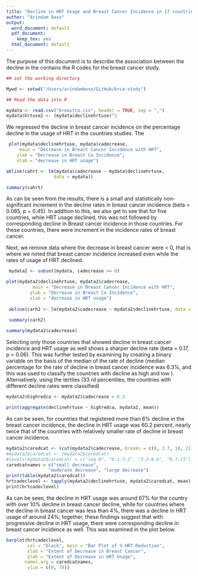 ```yaml
---
title: "Decline in HRT Usage and Breast Cancer Incidence in 17 countries"
author: "Arindam Basu"
output:
  word_document: default
  pdf_document:
    keep_tex: yes
  html_document: default
---
```


The purpose of this document is to describe the association between the decline in the  contains the R codes for the breast cancer study.

```r
## set the working directory

Mywd <- setwd("/Users/arindambose/GitHub/brca-study")

## Read the data into R

mydata <- read.csv("breastca.csv", header = TRUE, sep = ",")
mydata$hrtuse2 <- (mydata$declinehrtuse)^2
```

We regressed the decline in breast cancer incidence on the percentage decline in the usage of HRT in the countries studies. The 

```r

 plot(mydata$declinehrtuse, mydata$cadecrease,
     main = "Decrease in Breast Cancer Incidence with HRT",
    ylab = "Decrease in Breast Ca Incidence",
    xlab = "decrease in HRT usage")

abline(cahrt <- lm(mydata$cadecrease ~ mydata$declinehrtuse,  
                  data = mydata))

summary(cahrt)
```

As can be seen from the results, there is a small and statistically non-significant increment in the decline rates in breast cancer incidence (beta = 0.085, p = 0.45). In addition to this, we also get to see that for five countries, while HRT usage declined, this was not followed by corresponding decline in Breast cancer incidence in those countries. For these countries, there were increment in the incidence rates of breast cancer. 


Next, we remove data where the decrease in breast cancer were < 0, that is where we noted that breast cancer incidence increased even while the rates of usage of HRT declined. 

```r
 mydata2 <- subset(mydata, cadecrease >= 0)
```


```r
plot(mydata2$declinehrtuse, mydata2$cadecrease,
          main = "Decrease in Breast Cancer Incidence with HRT",
         ylab = "Decrease in Breast Ca Incidence",
         xlab = "decrease in HRT usage")
 
 abline(carh2 <- lm(mydata2$cadecrease ~ mydata2$declinehrtuse, data = mydata2))
 
 summary(carh2)

summary(mydata2$cadecrease)
```

Selecting only those countries that showed decline in breast cancer incidence and HRT usage as well shows a sharper decline rate (beta = 0.17, p = 0.06). This was further tested by examining by creating a binary variable on the basis of the median of the rate of decline (median percentage for the rate of decline in breast cancer incidence was 6.3\%, and this was used to classify the countries with decline as high and low ). Alternatively, using the tertiles (33 rd percentiles, the countries with different decline rates were classified)

```r
mydata2$highredca <- mydata2$cadecrease > 6.3

print(aggregate(declinehrtuse ~ highredca, mydata2, mean))
```

As can be seen, for countries that registered more than 6\% decline in the breast cancer incidence, the decline in HRT usage was 60.2 percent, nearly twice that of the countries with relatively smaller rate of decline in breast cancer incidence. 


```r
mydata2$caredcat <- (cut(mydata2$cadecrease, breaks = c(0, 3.7, 10, 21)))
#mydata2$caredcat <- (mydata2$caredcat)
#levels(mydata2$caredcat) = c("leq 0", "0.1-3.2", "3.3-8.6", "8.7-21")
caredcatnames = c("small decrease", 
                "moderate decrease", "large decrease")
print(table(mydata2$caredcat))
hrtcadeclevel <- tapply(mydata2$declinehrtuse, mydata2$caredcat, mean)
print(hrtcadeclevel)
```

As can be seen, the decline in HRT usage was around 67\% for the country with over 10\% decline in breast cancer decline, while for countries where the decline in breast cancer was less than 4\%, there was a decline in HRT usage of around 24\%; together, these findings suggest that with progressive decline in HRT usage, there were corresponding decline in breast cancer incidence as well. This was examined in the plot below.

```r
barplot(hrtcadeclevel,
        col = "black", main = "Bar Plot of % HRT Reduction",
        xlab = "Extent of Decrease in Breast Cancer",
        ylab = "Extent of Decrease in HRT Usage",
       names.arg = caredcatnames,
        ylim = c(0, 70))
```


